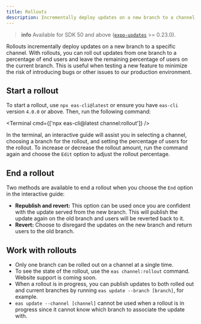 ```yaml
---
title: Rollouts
description: Incrementally deploy updates on a new branch to a channel.
---
```



> **info** Available for SDK 50 and above ([`expo-updates`](/versions/latest/sdk/updates/) >= 0.23.0).

Rollouts incrementally deploy updates on a new branch to a specific channel. With rollouts, you can roll out updates from one branch to a percentage of end users and leave the remaining percentage of users on the current branch. This is useful when testing a new feature to minimize the risk of introducing bugs or other issues to our production environment.

## Start a rollout

To start a rollout, use `npx eas-cli@latest` or ensure you have `eas-cli` version `4.0.0` or above. Then, run the following command:

<Terminal cmd={['npx eas-cli@latest channel:rollout']} />

In the terminal, an interactive guide will assist you in selecting a channel, choosing a branch for the rollout, and setting the percentage of users for the rollout. To increase or decrease the rollout amount, run the command again and choose the `Edit` option to adjust the rollout percentage.

## End a rollout

Two methods are available to end a rollout when you choose the `End` option in the interactive guide:

- **Republish and revert:** This option can be used once you are confident with the update served from the new branch. This will publish the update again on the old branch and users will be reverted back to it.
- **Revert:** Choose to disregard the updates on the new branch and return users to the old branch.

## Work with rollouts

- Only one branch can be rolled out on a channel at a single time.
- To see the state of the rollout, use the `eas channel:rollout` command. Website support is coming soon.
- When a rollout is in progress, you can publish updates to both rolled out and current branches by running `eas update --branch [branch]`, for example.
- `eas update --channel [channel]` cannot be used when a rollout is in progress since it cannot know which branch to associate the update with.
